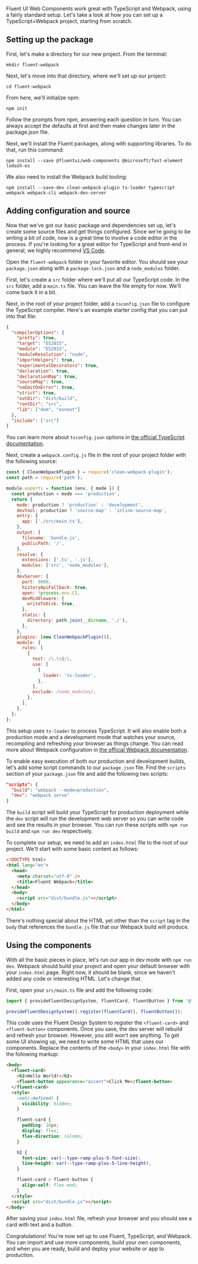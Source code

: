 
<Meta title="Integrations/Webpack" />

Fluent UI Web Components work great with TypeScript and Webpack, using a fairly standard setup. Let's take a look at how you can set up a TypeScript+Webpack project, starting from scratch.

## Setting up the package

First, let's make a directory for our new project. From the terminal:

```shell
mkdir fluent-webpack
```

Next, let's move into that directory, where we'll set up our project:

```shell
cd fluent-webpack
```

From here, we'll initialize npm:

```shell
npm init
```

Follow the prompts from npm, answering each question in turn. You can always accept the defaults at first and then make changes later in the package.json file.

Next, we'll install the Fluent packages, along with supporting libraries. To do that, run this command:

```shell
npm install --save @fluentui/web-components @microsoft/fast-element lodash-es
```

We also need to install the Webpack build tooling:

```shell
npm install --save-dev clean-webpack-plugin ts-loader typescript webpack webpack-cli webpack-dev-server
```

## Adding configuration and source

Now that we've got our basic package and dependencies set up, let's create some source files and get things configured. Since we're going to be writing a bit of code, now is a great time to involve a code editor in the process. If you're looking for a great editor for TypeScript and front-end in general, we highly recommend [VS Code](https://code.visualstudio.com/).

Open the `fluent-webpack` folder in your favorite editor. You should see your `package.json` along with a `package-lock.json` and a `node_modules` folder.

First, let's create a `src` folder where we'll put all our TypeScript code. In the `src` folder, add a `main.ts` file. You can leave the file empty for now. We'll come back it in a bit.

Next, in the root of your project folder, add a `tsconfig.json` file to configure the TypeScript compiler. Here's an example starter config that you can put into that file:

```json
{
  "compilerOptions": {
    "pretty": true,
    "target": "ES2015",
    "module": "ES2015",
    "moduleResolution": "node",
    "importHelpers": true,
    "experimentalDecorators": true,
    "declaration": true,
    "declarationMap": true,
    "sourceMap": true,
    "noEmitOnError": true,
    "strict": true,
    "outDir": "dist/build",
    "rootDir": "src",
    "lib": ["dom", "esnext"]
  },
  "include": ["src"]
}
```

You can learn more about `tsconfig.json` options in [the official TypeScript documentation](https://www.typescriptlang.org/docs/handbook/tsconfig-json.html).

Next, create a `webpack.config.js` file in the root of your project folder with the following source:

```js
const { CleanWebpackPlugin } = require('clean-webpack-plugin');
const path = require('path');

module.exports = function (env, { mode }) {
  const production = mode === 'production';
  return {
    mode: production ? 'production' : 'development',
    devtool: production ? 'source-map' : 'inline-source-map',
    entry: {
      app: ['./src/main.ts'],
    },
    output: {
      filename: 'bundle.js',
      publicPath: '/',
    },
    resolve: {
      extensions: ['.ts', '.js'],
      modules: ['src', 'node_modules'],
    },
    devServer: {
      port: 9000,
      historyApiFallback: true,
      open: !process.env.CI,
      devMiddleware: {
        writeToDisk: true,
      },
      static: {
        directory: path.join(__dirname, './'),
      },
    },
    plugins: [new CleanWebpackPlugin()],
    module: {
      rules: [
        {
          test: /\.ts$/i,
          use: [
            {
              loader: 'ts-loader',
            },
          ],
          exclude: /node_modules/,
        },
      ],
    },
  };
};
```

This setup uses `ts-loader` to process TypeScript. It will also enable both a production mode and a development mode that watches your source, recompiling and refreshing your browser as things change. You can read more about Webpack configuration in [the official Webpack documentation](https://webpack.js.org/).

To enable easy execution of both our production and development builds, let's add some script commands to our `package.json` file. Find the `scripts` section of your `package.json` file and add the following two scripts:

```json
"scripts": {
  "build": "webpack --mode=production",
  "dev": "webpack serve"
}
```

The `build` script will build your TypeScript for production deployment while the `dev` script will run the development web server so you can write code and see the results in your browser. You can run these scripts with `npm run build` and `npm run dev` respectively.

To complete our setup, we need to add an `index.html` file to the root of our project. We'll start with some basic content as follows:

```html
<!DOCTYPE html>
<html lang="en">
  <head>
    <meta charset="utf-8" />
    <title>Fluent Webpack</title>
  </head>
  <body>
    <script src="dist/bundle.js"></script>
  </body>
</html>
```

There's nothing special about the HTML yet other than the `script` tag in the `body` that references the `bundle.js` file that our Webpack build will produce.

## Using the components

With all the basic pieces in place, let's run our app in dev mode with `npm run dev`. Webpack should build your project and open your default browser with your `index.html` page. Right now, it should be blank, since we haven't added any code or interesting HTML. Let's change that.

First, open your `src/main.ts` file and add the following code:

```ts
import { provideFluentDesignSystem, fluentCard, fluentButton } from '@fluentui/web-components';

provideFluentDesignSystem().register(fluentCard(), fluentButton());
```

This code uses the Fluent Design System to register the `<fluent-card>` and `<fluent-button>` components. Once you save, the dev server will rebuild and refresh your browser. However, you still won't see anything. To get some UI showing up, we need to write some HTML that uses our components. Replace the contents of the `<body>` in your `index.html` file with the following markup:

```html
<body>
  <fluent-card>
    <h2>Hello World!</h2>
    <fluent-button appearance="accent">Click Me</fluent-button>
  </fluent-card>
  <style>
    :not(:defined) {
      visibility: hidden;
    }

    fluent-card {
      padding: 16px;
      display: flex;
      flex-direction: column;
    }

    h2 {
      font-size: var(--type-ramp-plus-5-font-size);
      line-height: var(--type-ramp-plus-5-line-height);
    }

    fluent-card > fluent-button {
      align-self: flex-end;
    }
  </style>
  <script src="dist/bundle.js"></script>
</body>
```

After saving your `index.html` file, refresh your browser and you should see a card with text and a button.

Congratulations! You're now set up to use Fluent, TypeScript, and Webpack. You can import and use more components, build your own components, and when you are ready, build and deploy your website or app to production.
